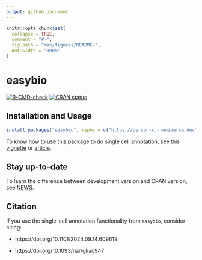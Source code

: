 ```yaml
---
output: github_document
---
```


<!-- README.md is generated from README.Rmd. Please edit that file -->

```r
knitr::opts_chunk$set(
  collapse = TRUE,
  comment = "#>",
  fig.path = "man/figures/README-",
  out.width = "100%"
)
```

# easybio

<!-- badges: start -->
[![R-CMD-check](https://github.com/person-c/easybio/actions/workflows/check-standard.yaml/badge.svg)](https://github.com/person-c/easybio/actions/workflows/check-standard.yaml)
[![CRAN status](https://www.r-pkg.org/badges/version/easybio)](https://CRAN.R-project.org/package=easybio)
<!-- badges: end -->



## Installation and Usage


``` r
install.packages("easybio", repos = c("https://person-c.r-universe.dev", "https://cloud.r-project.org"))
```

To know how to use this package to do single cell annotation, see this [vignette](https://cran.r-project.org/web/packages/easybio/vignettes/example-single-cell-annotation.html) or [article](https://doi.org/10.1101/2024.09.14.609619).


##  Stay up-to-date

To learn the difference between development version and CRAN version, see [NEWS](./NEWS.md).


## Citation

If you use the single-cell annotation functionality from `easybio`, consider citing:

- https://doi.org/10.1101/2024.09.14.609619

- https://doi.org/10.1093/nar/gkac947